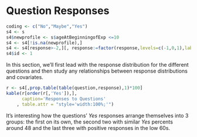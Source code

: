 # Question Responses

```r
coding <- c("No","Maybe","Yes")
s4 <- s
s4$newprofile <- s$ageAtBeginningofExp <=10
s4 <- s4[!is.na(newprofile),]
s4 <- s4[response>-2,][, response:=factor(response,levels=c(-1,0,1),labels=c("No","Maybe","Yes"))]
s4$id <- 1
```

In this section, we'll first lead with the response distribution for the
different questions and then study any relationships between response
distributions and covariates.

```r
r <- s4[,prop.table(table(question,response),1)*100]
kable(r[order(r[,'Yes']),],
      caption='Responses to Questions'
    , table.attr = "style='width:100%;'")

```

It's interesting how the questions' *Yes* responses arrange themselves into 3
groups: the first on its own, the second two with similar *Yes* percents around
48 and the last three with positive responses in the low 60s.
